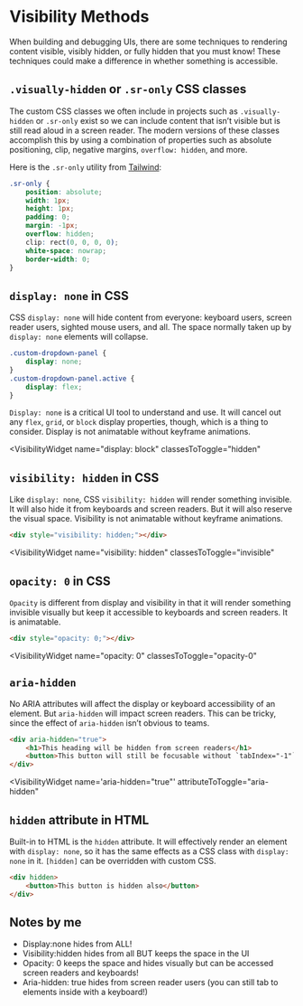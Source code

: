 
# Visibility Methods

When building and debugging UIs, there are some techniques to rendering content
visible, visibly hidden, or fully hidden that you must know! These techniques
could make a difference in whether something is accessible.

## `.visually-hidden` or `.sr-only` CSS classes

The custom CSS classes we often include in projects such as `.visually-hidden`
or `.sr-only` exist so we can include content that isn’t visible but is still
read aloud in a screen reader. The modern versions of these classes accomplish
this by using a combination of properties such as absolute positioning, clip,
negative margins, `overflow: hidden`, and more.

Here is the `.sr-only` utility from
[Tailwind](https://tailwindcss.com/docs/screen-readers):

```css
.sr-only {
	position: absolute;
	width: 1px;
	height: 1px;
	padding: 0;
	margin: -1px;
	overflow: hidden;
	clip: rect(0, 0, 0, 0);
	white-space: nowrap;
	border-width: 0;
}
```

<VisibilityWidget name=".sr-only" classesToToggle="sr-only"></VisibilityWidget>

## `display: none` in CSS

CSS `display: none` will hide content from everyone: keyboard users, screen
reader users, sighted mouse users, and all. The space normally taken up by
`display: none` elements will collapse.

```css
.custom-dropdown-panel {
	display: none;
}
.custom-dropdown-panel.active {
	display: flex;
}
```

`Display: none` is a critical UI tool to understand and use. It will cancel out
any `flex`, `grid`, or `block` display properties, though, which is a thing to
consider. Display is not animatable without keyframe animations.

<VisibilityWidget
	name="display: block"
	classesToToggle="hidden"
></VisibilityWidget>

## `visibility: hidden` in CSS

Like `display: none`, CSS `visibility: hidden` will render something invisible.
It will also hide it from keyboards and screen readers. But it will also reserve
the visual space. Visibility is not animatable without keyframe animations.

```html
<div style="visibility: hidden;"></div>
```

<VisibilityWidget
	name="visibility: hidden"
	classesToToggle="invisible"
></VisibilityWidget>

## `opacity: 0` in CSS

`Opacity` is different from display and visibility in that it will render
something invisible visually but keep it accessible to keyboards and screen
readers. It is animatable.

```html
<div style="opacity: 0;"></div>
```

<VisibilityWidget
	name="opacity: 0"
	classesToToggle="opacity-0"
></VisibilityWidget>

## `aria-hidden`

No ARIA attributes will affect the display or keyboard accessibility of an
element. But `aria-hidden` will impact screen readers. This can be tricky, since
the effect of `aria-hidden` isn’t obvious to teams.

```html
<div aria-hidden="true">
	<h1>This heading will be hidden from screen readers</h1>
	<button>This button will still be focusable without `tabIndex="-1"`</button>
</div>
```

<VisibilityWidget
	name='aria-hidden="true"'
	attributeToToggle="aria-hidden"
></VisibilityWidget>

## `hidden` attribute in HTML

Built-in to HTML is the `hidden` attribute. It will effectively render an
element with `display: none`, so it has the same effects as a CSS class with
`display: none` in it. `[hidden]` can be overridden with custom CSS.

```html
<div hidden>
	<button>This button is hidden also</button>
</div>
```

<VisibilityWidget name="hidden" attributeToToggle="hidden"></VisibilityWidget>

## Notes by me

- Display:none hides from ALL!
- Visibility:hidden hides from all BUT keeps the space in the UI
- Opacity: 0 keeps the space and hides visually but can be accessed screen
  readers and keyboards!
- Aria-hidden: true hides from screen reader users (you can still tab to
  elements inside with a keyboard!)
